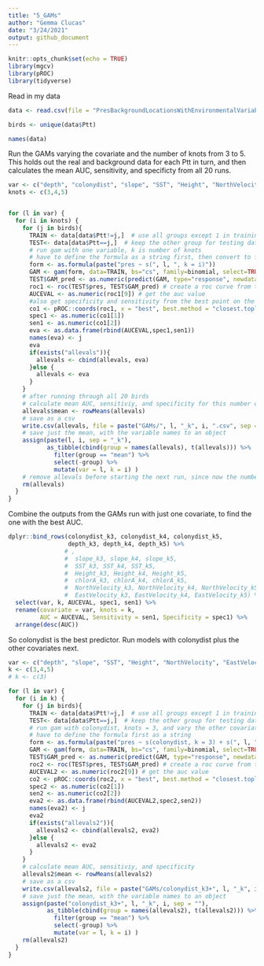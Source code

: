 ```yaml
---
title: "5_GAMs"
author: "Gemma Clucas"
date: "3/24/2021"
output: github_document
---
```


```r
knitr::opts_chunk$set(echo = TRUE)
library(mgcv)
library(pROC)
library(tidyverse)
```

Read in my data
```r
data <- read.csv(file = "PresBackgroundLocationsWithEnvironmentalVariables.csv", stringsAsFactors = FALSE)

birds <- unique(data$Ptt)

names(data)

```


Run the GAMs varying the covariate and the number of knots from 3 to 5. This holds out the real and background data for each Ptt in turn, and then calculates the mean AUC, sensitivity, and specificty from all 20 runs.

```r
var <- c("depth", "colonydist", "slope", "SST", "Height", "NorthVelocity", "EastVelocity", "chlorA")
knots <- c(3,4,5)


for (l in var) {
  for (i in knots) {
    for (j in birds){
      TRAIN <- data[data$Ptt!=j,]  # use all groups except 1 in training data
      TEST<- data[data$Ptt==j,]  # keep the other group for testing data
      # run gam with one variable, k is number of knots
      # have to define the formula as a string first, then convert to formula and pass to GAM
      form <- as.formula(paste("pres ~ s(", l, ", k = i)"))
      GAM <- gam(form, data=TRAIN, bs="cs", family=binomial, select=TRUE, method='GCV.Cp')  
      TEST$GAM_pred <- as.numeric(predict(GAM, type="response", newdata=TEST)) # predict into the test data frame
      roc1 <- roc(TEST$pres, TEST$GAM_pred) # create a roc curve from the test data
      AUCEVAL <- as.numeric(roc1[9]) # get the auc value
      #also get specificity and sensitivity from the best point on the ROC curve
      co1 <- pROC::coords(roc1, x = "best", best.method = "closest.topleft", ret=c("specificity","sensitivity")) 
      spec1 <- as.numeric(co1[1])
      sen1 <- as.numeric(co1[2])
      eva <- as.data.frame(rbind(AUCEVAL,spec1,sen1))
      names(eva) <- j
      eva
      if(exists("allevals")){
        allevals <- cbind(allevals, eva)
      }else {
        allevals <- eva
      }
    }
    # after running through all 20 birds
    # calculate mean AUC, sensitiviy, and specificity for this number of knots
    allevals$mean <- rowMeans(allevals)
    # save as a csv
    write.csv(allevals, file = paste("GAMs/", l, "_k", i, ".csv", sep = "" ))
    # save just the mean, with the variable names to an object
    assign(paste(l, i, sep = "_k"), 
           as_tibble(cbind(group = names(allevals), t(allevals))) %>%
             filter(group == "mean") %>% 
             select(-group) %>% 
             mutate(var = l, k = i) )
    # remove allevals before starting the next run, since now the number of knots will change
    rm(allevals)
  }
}
```




Combine the outputs from the GAMs run with just one covariate, to find the one with the best AUC. 
```r
  
dplyr::bind_rows(colonydist_k3, colonydist_k4, colonydist_k5,
                 depth_k3, depth_k4, depth_k5) %>% 
                # ,
                #  slope_k3, slope_k4, slope_k5,
                #  SST_k3, SST_k4, SST_k5,
                #  Height_k3, Height_k4, Height_k5,
                #  chlorA_k3, chlorA_k4, chlorA_k5,
                #  NorthVelocity_k3, NorthVelocity_k4, NorthVelocity_k5,
                #  EastVelocity_k3, EastVelocity_k4, EastVelocity_k5) %>%
  select(var, k, AUCEVAL, spec1, sen1) %>% 
  rename(covariate = var, knots = k,
         AUC = AUCEVAL, Sensitivity = sen1, Specificity = spec1) %>% 
  arrange(desc(AUC))
```

So colonydist is the best predictor. Run models with colonydist plus the other covariates next.

```r
var <- c("depth", "slope", "SST", "Height", "NorthVelocity", "EastVelocity", "chlorA")
k <- c(3,4,5)
# k <- c(3)

for (l in var) {
  for (i in k) {
    for (j in birds){
      TRAIN <- data[data$Ptt!=j,]  # use all groups except 1 in training data
      TEST<- data[data$Ptt==j,]  # keep the other group for testing data
      # run gam with colonydist, knots = 3, and vary the other covariates and number of knots
      # have to define the formula first as a string
      form <- as.formula(paste("pres ~ s(colonydist, k = 3) + s(", l, ", k = i)"))
      GAM <- gam(form, data=TRAIN, bs="cs", family=binomial, select=TRUE, method='GCV.Cp')  
      TEST$GAM_pred <- as.numeric(predict(GAM, type="response", newdata=TEST)) # predict into the test data frame
      roc2 <- roc(TEST$pres, TEST$GAM_pred) # create a roc curve from the test data
      AUCEVAL2 <- as.numeric(roc2[9]) # get the auc value
      co2 <- pROC::coords(roc2, x = "best", best.method = "closest.topleft", ret=c("specificity","sensitivity")) #also get specificity and sensitivity
      spec2 <- as.numeric(co2[1])
      sen2 <- as.numeric(co2[2])
      eva2 <- as.data.frame(rbind(AUCEVAL2,spec2,sen2))
      names(eva2) <- j
      eva2
      if(exists("allevals2")){
        allevals2 <- cbind(allevals2, eva2)
      }else {
        allevals2 <- eva2
      }
    }
    # calculate mean AUC, sensitiviy, and specificity
    allevals2$mean <- rowMeans(allevals2)
    # save as a csv
    write.csv(allevals2, file = paste("GAMs/colonydist_k3+", l, "_k", i, ".csv", sep = "" ))
    # save just the mean, with the variable names to an object
    assign(paste("colonydist_k3+", l, "_k", i, sep = ""), 
           as_tibble(cbind(group = names(allevals2), t(allevals2))) %>%
             filter(group == "mean") %>% 
             select(-group) %>% 
             mutate(var = l, k = i) )
    rm(allevals2)
  }
}
```